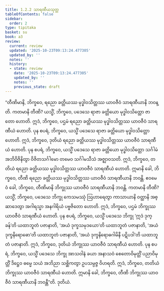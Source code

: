 ```yaml
---
title: 1.2.2 သာရဏီယသုတ္တ
tableOfContents: false
sidebar:
  order: 2
type: tipitaka
basket: su
book: a3
review:
  current: review
  updated: '2025-10-23T09:13:24.477305'
  updated_by: ''
  notes: ''
  history:
  - state: review
    date: '2025-10-23T09:13:24.477305'
    updated_by: ''
    notes: ''
    previous_state: draft
---
```



<ReviewStatus review={frontmatter.review} showDetails={true} />

<HypothesisAnnotation frontmatter={frontmatter} />

<DynamicBreadcrumb />

<Division number="12" book="a3" e="ch" v="15" p="105">

<Paragraph number="40" book="a3">
“တီဏိမာနိ, ဘိက္ခဝေ, ရညော ခတ္တိယဿ မုဒ္ဓါဝသိတ္တဿ ယာဝဇီဝံ သာရဏီယာနိ ဘဝန္တိ. ကတမာနိ တီဏိ? ယသ္မိံ, ဘိက္ခဝေ, ပဒေသေ ရာဇာ ခတ္တိယော မုဒ္ဓါဝသိတ္တော ဇာတော ဟောတိ. ဣဒံ, ဘိက္ခဝေ, ပဌမံ ရညော ခတ္တိယဿ မုဒ္ဓါဝသိတ္တဿ ယာဝဇီဝံ သာရဏီယံ ဟောတိ.
</Paragraph>

<Paragraph number="41" book="a3">
ပုန စပရံ, ဘိက္ခဝေ, ယသ္မိံ ပဒေသေ ရာဇာ ခတ္တိယော မုဒ္ဓါဝသိတ္တော ဟောတိ. ဣဒံ, ဘိက္ခဝေ, ဒုတိယံ ရညော ခတ္တိယဿ မုဒ္ဓါဝသိတ္တဿ ယာဝဇီဝံ သာရဏီယံ ဟောတိ.
</Paragraph>

<Paragraph number="42" book="a3">
ပုန စပရံ, ဘိက္ခဝေ, ယသ္မိံ ပဒေသေ ရာဇာ ခတ္တိယော မုဒ္ဓါဝသိတ္တော သင်္ဂါမံ အဘိဝိဇိနိတွာ ဝိဇိတသင်္ဂါမော တမေဝ သင်္ဂါမသီသံ အဇ္ဈာဝသတိ. ဣဒံ, ဘိက္ခဝေ, တတိယံ ရညော ခတ္တိယဿ မုဒ္ဓါဝသိတ္တဿ ယာဝဇီဝံ သာရဏီယံ ဟောတိ. ဣမာနိ ခေါ, ဘိက္ခဝေ, တီဏိ ရညော ခတ္တိယဿ မုဒ္ဓါဝသိတ္တဿ ယာဝဇီဝံ သာရဏီယာနိ ဘဝန္တိ.
</Paragraph>

<Paragraph number="43" book="a3">
ဧဝမေဝံ ခေါ, ဘိက္ခဝေ, တီဏိမာနိ ဘိက္ခုဿ ယာဝဇီဝံ သာရဏီယာနိ ဘဝန္တိ. ကတမာနိ တီဏိ? ယသ္မိံ, ဘိက္ခဝေ, ပဒေသေ ဘိက္ခု ကေသမဿုံ ဩဟာရေတွာ ကာသာယာနိ ဝတ္ထာနိ အစ္ဆာဒေတွာ အဂါရသ္မာ အနဂါရိယံ ပဗ္ဗဇိတော ဟောတိ. ဣဒံ, ဘိက္ခဝေ, ပဌမံ ဘိက္ခုဿ ယာဝဇီဝံ သာရဏီယံ ဟောတိ.
</Paragraph>

<Paragraph number="44" book="a3">
ပုန စပရံ, ဘိက္ခဝေ, ယသ္မိံ ပဒေသေ ဘိက္ခု ‘ဣဒံ ဒုက္ခန်’တိ ယထာဘူတံ ပဇာနာတိ, ‘အယံ ဒုက္ခသမုဒယော’တိ ယထာဘူတံ ပဇာနာတိ, ‘အယံ ဒုက္ခနိရောဓော’တိ ယထာဘူတံ ပဇာနာတိ, ‘အယံ ဒုက္ခနိရောဓဂါမိနီ ပဋိပဒါ’တိ ယထာဘူတံ ပဇာနာတိ. ဣဒံ, ဘိက္ခဝေ, ဒုတိယံ ဘိက္ခုဿ ယာဝဇီဝံ သာရဏီယံ ဟောတိ.
</Paragraph>

<Paragraph number="45" book="a3">
ပုန စပရံ, ဘိက္ခဝေ, ယသ္မိံ ပဒေသေ ဘိက္ခု အာသဝါနံ ခယာ အနာသဝံ စေတောဝိမုတ္တိံ ပညာဝိမုတ္တိံ ဒိဋ္ဌေဝ ဓမ္မေ သယံ အဘိညာ သစ္ဆိကတွာ ဥပသမ္ပဇ္ဇ ဝိဟရတိ. ဣဒံ, ဘိက္ခဝေ, တတိယံ ဘိက္ခုဿ ယာဝဇီဝံ သာရဏီယံ ဟောတိ. ဣမာနိ ခေါ, ဘိက္ခဝေ, တီဏိ ဘိက္ခုဿ ယာဝဇီဝံ သာရဏီယာနိ ဘဝန္တီ”တိ.

</Paragraph>
</Division>

<Paragraph number="46" type="center" book="a3">
ဒုတိယံ.
</Paragraph>